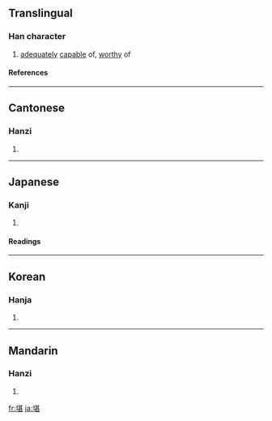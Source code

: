 ==Translingual==
===Han character===
{{Han char|rn=32|rad=土|as=09|sn=12|four=4411<sub>1</sub>|canj=土廿一女 (GTMV)}}
# [[adequate|adequately]] [[capable]] of, [[worthy]] of
====References====
{{Han ref|kx=0233.270|dkj=05266|dj=0471.040|hdz=10460.010|uh=582A|ud=22570|bh=B3F4|bd=46068}}
----
==Cantonese==
===Hanzi===
{{yue-hanzi|jyut=|y=ham1}}
# {{defn|Cantonese}}
----
==Japanese==
===Kanji===
{{ja-kanji|grade=c|rs=土09}}
# {{defn|Japanese}} 
====Readings====
{{ja-readings|on=[[かん]] (kan), [[たん]] (tan)|kun=[[たえる]] (taeru)}}
----
==Korean==
===Hanja===
{{ko-hanja|hangeul=감|rv=gam|mr=kam}}
# {{defn|Korean}}
----
==Mandarin==
===Hanzi===
{{cmn-hanzi|pin=[[kān]] ([[kan1]])|wg=k'an<sup>1</sup>}}
# {{defn|Mandarin}}

[[fr:堪]]
[[ja:堪]]